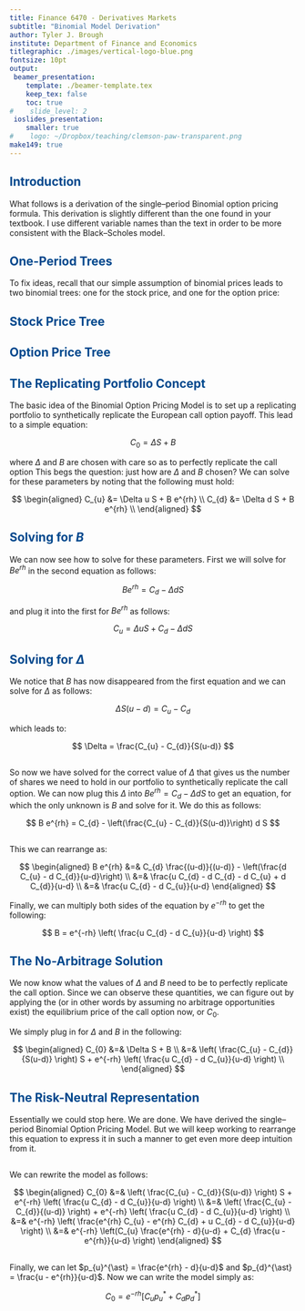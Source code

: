 ```yaml
---
title: Finance 6470 - Derivatives Markets 
subtitle: "Binomial Model Derivation"
author: Tyler J. Brough
institute: Department of Finance and Economics 
titlegraphic: ./images/vertical-logo-blue.png
fontsize: 10pt
output:
 beamer_presentation:
    template: ./beamer-template.tex
    keep_tex: false
    toc: true
#    slide_level: 2
 ioslides_presentation:
    smaller: true
#    logo: ~/Dropbox/teaching/clemson-paw-transparent.png
make149: true
---
```


<style>
slides > slide.backdrop {
  background: white;
  border-bottom: 0px;
  box-shadow: 0 0 0;
}


slides > slide {
  font-family: 'Open Sans', Helvetica, Arial, sans-serif;
  border-bottom: 3px solid  #F66733;
  box-shadow:  0 3px 0 #00488D;

}

.title-slide hgroup h1 {
  color: #00488D;
}



h2 {

  color: #00488D;
}

slides > slide.dark {
  background: #00488D !important;
  border-bottom: 0;
  box-shadow: 0 0 0;
}

.segue h2 {
  color: white;
}

slides > slide.title-slide {
  border-bottom: 0;
  box-shadow: 0 0 0;
}

ol, ul {

padding-bottom: 10px;

}

</style>


## Introduction

What follows is a derivation of the single--period Binomial option pricing formula.
This derivation is slightly different than the one found in your textbook.  I use different variable names than the text in order
to be more consistent with the Black--Scholes model.


## One-Period Trees

To fix ideas, recall that our simple assumption of binomial prices leads to two
binomial trees: one for the stock price, and one for the option price:


## Stock Price Tree

\begin{center}
 \includegraphics[width=7cm,height=4cm]{images/Stock-Tree.png}
\end{center}


## Option Price Tree

\begin{center}
 \includegraphics[width=7cm,height=4cm]{images/Option-Tree.png}
\end{center}

## The Replicating Portfolio Concept

The basic idea of the Binomial Option Pricing Model is to set up a replicating portfolio to synthetically
replicate the European call option payoff. This lead to a simple equation:

$$
C_{0} = \Delta S + B
$$


where $\Delta$ and $B$ are chosen with care so as to perfectly replicate the call option\footnote{The same logic
applies for put options, so we can talk only about call options without loss of generality.} This begs the
question: just how are $\Delta$ and $B$ chosen? We can solve for these parameters by noting that the following
must hold:


$$
\begin{aligned}
C_{u} &= \Delta u S + B e^{rh} \\
C_{d} &= \Delta d S + B e^{rh} \\
\end{aligned}
$$


## Solving for $B$

We can now see how to solve for these parameters. First we will solve for $B e^{rh}$ in the second equation
as follows:

$$
B e^{rh} = C_{d} - \Delta d S
$$


and plug it into the first for $B e^{rh}$ as follows:


$$
C_{u} = \Delta u S + C_{d} - \Delta d S
$$


## Solving for $\Delta$ 

\medskip

We notice that $B$ has now disappeared from the first equation and we can solve for $\Delta$ as follows:

$$
\Delta S (u - d) = C_{u} - C_{d}
$$

\medskip

which leads to:

\medskip

$$
\Delta = \frac{C_{u} - C_{d}}{S(u-d)}
$$


## 

So now we have solved for the correct value of $\Delta$ that gives us the number of shares we need to hold
in our portfolio to synthetically replicate the call option.  We can now plug this $\Delta$ into
$B e^{rh} = C_{d} - \Delta dS$ to get an equation, for which the only unknown is $B$ and solve for it.
We do this as follows:


$$
B e^{rh} = C_{d} - \left(\frac{C_{u} - C_{d}}{S(u-d)}\right) d S
$$


## 

This we can rearrange as:

$$
\begin{aligned}
B e^{rh} &=& C_{d} \frac{(u-d)}{(u-d)} - \left(\frac{d C_{u} - d C_{d}}{u-d}\right) \\
         &=& \frac{u C_{d} - d C_{d} - d C_{u} + d C_{d}}{u-d} \\
         &=& \frac{u C_{d} - d C_{u}}{u-d}
\end{aligned}
$$

Finally, we can multiply both sides of the equation by $e^{-rh}$ to get the following:

$$
B = e^{-rh} \left( \frac{u C_{d} - d C_{u}}{u-d} \right)
$$


## The No-Arbitrage Solution

We now know what the values of $\Delta$ and $B$ need to be to perfectly replicate the call option. Since
we can observe these quantities, we can figure out by applying the \textbf{law of one price} (or in
other words by assuming no arbitrage opportunities exist) the equilibrium price of the call option
now, or $C_{0}$.

We simply plug in for $\Delta$ and $B$ in the following:

$$
\begin{aligned}
C_{0} &=& \Delta S + B \\
      &=& \left( \frac{C_{u} - C_{d}}{S(u-d)} \right) S + e^{-rh} \left( \frac{u C_{d} - d C_{u}}{u-d} \right) \\
\end{aligned}
$$


## The Risk-Neutral Representation 

Essentially we could stop here.  We are done.  We have derived the single--period Binomial Option Pricing Model. But
we will keep working to rearrange this equation to express it in such a manner to get even more deep intuition from it.

##

We can rewrite the model as follows:

$$
\begin{aligned}
C_{0} &=& \left( \frac{C_{u} - C_{d}}{S(u-d)} \right) S + e^{-rh} \left( \frac{u C_{d} - d C_{u}}{u-d} \right) \\
      &=& \left( \frac{C_{u} - C_{d}}{(u-d)} \right) + e^{-rh} \left( \frac{u C_{d} - d C_{u}}{u-d} \right) \\
      &=& e^{-rh} \left( \frac{e^{rh} C_{u} - e^{rh} C_{d} + u C_{d} - d C_{u}}{u-d} \right) \\
      &=& e^{-rh} \left(C_{u} \frac{e^{rh} - d}{u-d} + C_{d} \frac{u - e^{rh}}{u-d} \right)
\end{aligned}
$$


##

Finally, we can let $p_{u}^{\ast} = \frac{e^{rh} - d}{u-d}$ and $p_{d}^{\ast} = \frac{u - e^{rh}}{u-d}$. Now we can write the
model simply as:


$$
C_{0} = e^{-rh} \left[ C_{u} p_{u}^{\ast} + C_{d} p_{d}^{\ast} \right]
$$
